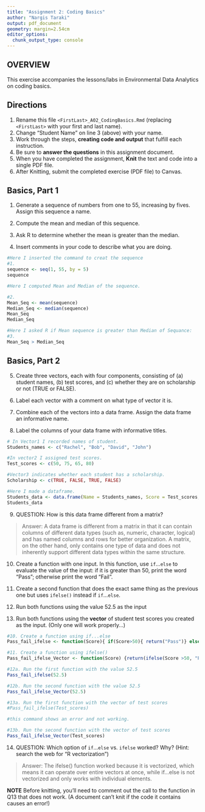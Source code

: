 ```yaml
---
title: "Assignment 2: Coding Basics"
author: "Nargis Taraki"
output: pdf_document
geometry: margin=2.54cm
editor_options: 
  chunk_output_type: console
---
```


## OVERVIEW

This exercise accompanies the lessons/labs in Environmental Data Analytics on coding basics.

## Directions

1.  Rename this file `<FirstLast>_A02_CodingBasics.Rmd` (replacing `<FirstLast>` with your first and last name).
2.  Change "Student Name" on line 3 (above) with your name.
3.  Work through the steps, **creating code and output** that fulfill each instruction.
4.  Be sure to **answer the questions** in this assignment document.
5.  When you have completed the assignment, **Knit** the text and code into a single PDF file.
6.  After Knitting, submit the completed exercise (PDF file) to Canvas.

## Basics, Part 1

1.  Generate a sequence of numbers from one to 55, increasing by fives. Assign this sequence a name.

2.  Compute the mean and median of this sequence.

3.  Ask R to determine whether the mean is greater than the median.

4.  Insert comments in your code to describe what you are doing.

```r
#Here I inserted the command to creat the sequence
#1. 
sequence <- seq(1, 55, by = 5) 
sequence

#Here I computed Mean and Median of the sequence.

#2. 
Mean_Seq <- mean(sequence)
Median_Seq <- median(sequence)
Mean_Seq
Median_Seq

#Here I asked R if Mean sequence is greater than Median of Sequance:
#3. 
Mean_Seq > Median_Seq

```

## Basics, Part 2

5.  Create three vectors, each with four components, consisting of (a) student names, (b) test scores, and (c) whether they are on scholarship or not (TRUE or FALSE).

6.  Label each vector with a comment on what type of vector it is.

7.  Combine each of the vectors into a data frame. Assign the data frame an informative name.

8.  Label the columns of your data frame with informative titles.



```r
# In Vector1 I recorded names of student.
Students_names <- c("Rachel", "Bob", "David", "John")

#In vector2 I assigned test scores.
Test_scores <- c(50, 75, 65, 80)

#Vector3 indicates whether each student has a scholarship.
Scholarship <- c(TRUE, FALSE, TRUE, FALSE)

#Here I made a dataframe.
Students_data <- data.frame(Name = Students_names, Score = Test_scores, Scholarship = Scholarship)
Students_data

```

9.  QUESTION: How is this data frame different from a matrix?

> Answer:
 A data frame is different from a matrix in that it can contain columns of different data types (such as, numeric, character, logical) and has named columns and rows for better organization. A matrix, on the other hand, only contains one type of data and does not inherently support different data types within the same structure.
 
10. Create a function with one input. In this function, use `if`...`else` to evaluate the value of the input: if it is greater than 50, print the word "Pass"; otherwise print the word "Fail". 

11. Create a second function that does the exact same thing as the previous one but uses `ifelse()` instead if `if`...`else `. 

12. Run both functions using the value 52.5 as the input

13. Run both functions using the **vector** of student test scores you created as the input. (Only one will work properly...)

```r
#10. Create a function using if...else
Pass_fail_ifelse <- function(Score){ if(Score>50){ return("Pass")} else { return("Fail")}}

#11. Create a function using ifelse()
Pass_fail_ifelse_Vector <- function(Score) {return(ifelse(Score >50, "Pass", "Fail"))}

#12a. Run the first function with the value 52.5
Pass_fail_ifelse(52.5)

#12b. Run the second function with the value 52.5
Pass_fail_ifelse_Vector(52.5)

#13a. Run the first function with the vector of test scores
#Pass_fail_ifelse(Test_scores)

#this command shows an error and not working. 

#13b. Run the second function with the vector of test scores
Pass_fail_ifelse_Vector(Test_scores)

```

14. QUESTION: Which option of `if`...`else` vs. `ifelse` worked? Why? (Hint: search the web for "R vectorization")

> Answer: The ifelse() function worked because it is vectorized, which means it can operate over entire vectors at once, while if...else is not vectorized and only works with individual elements.


**NOTE** Before knitting, you'll need to comment out the call to the function in Q13 that does not work. (A document can't knit if the code it contains causes an error!)